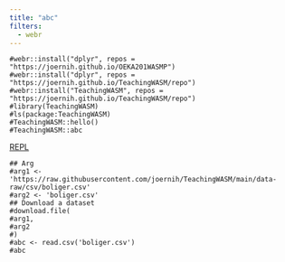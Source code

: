 ```yaml
---
title: "abc"
filters:
  - webr
---
```


```webr-r
#webr::install("dplyr", repos = "https://joernih.github.io/OEKA201WASMP")
#webr::install("dplyr", repos = "https://joernih.github.io/TeachingWASM/repo")
#webr::install("TeachingWASM", repos = "https://joernih.github.io/TeachingWASM/repo")
#library(TeachingWASM)
#ls(package:TeachingWASM)
#TeachingWASM::hello()
#TeachingWASM::abc
```

[REPL](https://webr.r-wasm.org/latest/)

```webr-r
## Arg
#arg1 <- 'https://raw.githubusercontent.com/joernih/TeachingWASM/main/data-raw/csv/boliger.csv'
#arg2 <- 'boliger.csv'
## Download a dataset
#download.file(
#arg1,
#arg2
#)
#abc <- read.csv('boliger.csv')
#abc
```



